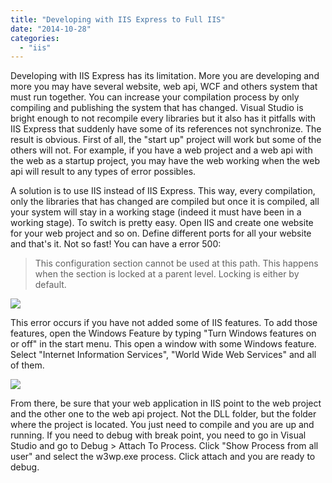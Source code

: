 ```yaml
---
title: "Developing with IIS Express to Full IIS"
date: "2014-10-28"
categories: 
  - "iis"
---
```


Developing with IIS Express has its limitation. More you are developing and more you may have several website, web api, WCF and others system that must run together. You can increase your compilation process by only compiling and publishing the system that has changed. Visual Studio is bright enough to not recompile every libraries but it also has it pitfalls with IIS Express that suddenly have some of its references not synchronize. The result is obvious. First of all, the "start up" project will work but some of the others will not. For example, if you have a web project and a web api with the web as a startup project, you may have the web working when the web api will result to any types of error possibles.

A solution is to use IIS instead of IIS Express. This way, every compilation, only the libraries that has changed are compiled but once it is compiled, all your system will stay in a working stage (indeed it must have been in a working stage). To switch is pretty easy. Open IIS and create one website for your web project and so on. Define different ports for all your website and that's it. Not so fast! You can have a error 500:

> This configuration section cannot be used at this path. This happens when the section is locked at a parent level. Locking is either by default.

![](images/Error500ConfigurationSectionFail-400x142.png)

This error occurs if you have not added some of IIS features. To add those features, open the Windows Feature by typing "Turn Windows features on or off" in the start menu. This open a window with some Windows feature. Select "Internet Information Services", "World Wide Web Services" and all of them.

![](images/IISFeaturesEnabled.png)

From there, be sure that your web application in IIS point to the web project and the other one to the web api project. Not the DLL folder, but the folder where the project is located. You just need to compile and you are up and running. If you need to debug with break point, you need to go in Visual Studio and go to Debug > Attach To Process. Click "Show Process from all user" and select the w3wp.exe process. Click attach and you are ready to debug.
